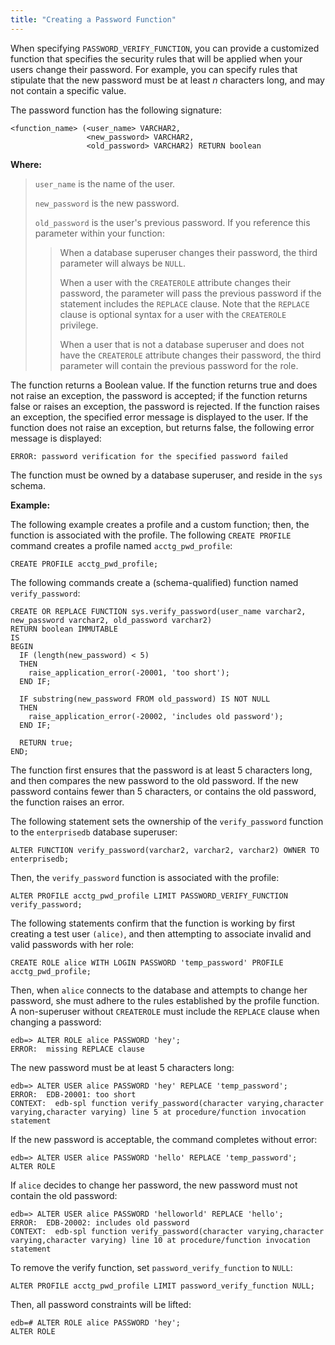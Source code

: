 ```yaml
---
title: "Creating a Password Function"
---
```


<div id="creating_a_password_function" class="registered_link"></div>


When specifying `PASSWORD_VERIFY_FUNCTION`, you can provide a customized function that specifies the security rules that will be applied when your users change their password. For example, you can specify rules that stipulate that the new password must be at least *n* characters long, and may not contain a specific value.

The password function has the following signature:

``` text
<function_name> (<user_name> VARCHAR2,
                 <new_password> VARCHAR2,
                 <old_password> VARCHAR2) RETURN boolean
```

**Where:**

> `user_name` is the name of the user.
>
> `new_password` is the new password.
>
> `old_password` is the user's previous password. If you reference this parameter within your function:
>
> > When a database superuser changes their password, the third parameter will always be `NULL`.
> >
> > When a user with the `CREATEROLE` attribute changes their password, the parameter will pass the previous password if the statement includes the `REPLACE` clause. Note that the `REPLACE` clause is optional syntax for a user with the `CREATEROLE` privilege.
> >
> > When a user that is not a database superuser and does not have the `CREATEROLE` attribute changes their password, the third parameter will contain the previous password for the role.

The function returns a Boolean value. If the function returns true and does not raise an exception, the password is accepted; if the function returns false or raises an exception, the password is rejected. If the function raises an exception, the specified error message is displayed to the user. If the function does not raise an exception, but returns false, the following error message is displayed:

`ERROR: password verification for the specified password failed`

The function must be owned by a database superuser, and reside in the `sys` schema.

**Example:**

The following example creates a profile and a custom function; then, the function is associated with the profile. The following `CREATE PROFILE` command creates a profile named `acctg_pwd_profile`:

``` text
CREATE PROFILE acctg_pwd_profile;
```

The following commands create a (schema-qualified) function named `verify_password`:

``` text
CREATE OR REPLACE FUNCTION sys.verify_password(user_name varchar2,
new_password varchar2, old_password varchar2)
RETURN boolean IMMUTABLE
IS
BEGIN
  IF (length(new_password) < 5)
  THEN
    raise_application_error(-20001, 'too short');
  END IF;

  IF substring(new_password FROM old_password) IS NOT NULL
  THEN
    raise_application_error(-20002, 'includes old password');
  END IF;

  RETURN true;
END;
```

The function first ensures that the password is at least 5 characters long, and then compares the new password to the old password. If the new password contains fewer than 5 characters, or contains the old password, the function raises an error.

The following statement sets the ownership of the `verify_password` function to the `enterprisedb` database superuser:

``` text
ALTER FUNCTION verify_password(varchar2, varchar2, varchar2) OWNER TO
enterprisedb;
```

Then, the `verify_password` function is associated with the profile:

``` text
ALTER PROFILE acctg_pwd_profile LIMIT PASSWORD_VERIFY_FUNCTION
verify_password;
```

The following statements confirm that the function is working by first creating a test user `(alice)`, and then attempting to associate invalid and valid passwords with her role:

``` text
CREATE ROLE alice WITH LOGIN PASSWORD 'temp_password' PROFILE
acctg_pwd_profile;
```

Then, when `alice` connects to the database and attempts to change her password, she must adhere to the rules established by the profile function. A non-superuser without `CREATEROLE` must include the `REPLACE` clause when changing a password:

``` text
edb=> ALTER ROLE alice PASSWORD 'hey';
ERROR:  missing REPLACE clause
```

The new password must be at least 5 characters long:

``` text
edb=> ALTER USER alice PASSWORD 'hey' REPLACE 'temp_password';
ERROR:  EDB-20001: too short
CONTEXT:  edb-spl function verify_password(character varying,character
varying,character varying) line 5 at procedure/function invocation statement
```

If the new password is acceptable, the command completes without error:

``` text
edb=> ALTER USER alice PASSWORD 'hello' REPLACE 'temp_password';
ALTER ROLE
```

If `alice` decides to change her password, the new password must not contain the old password:

``` text
edb=> ALTER USER alice PASSWORD 'helloworld' REPLACE 'hello';
ERROR:  EDB-20002: includes old password
CONTEXT:  edb-spl function verify_password(character varying,character
varying,character varying) line 10 at procedure/function invocation statement
```

To remove the verify function, set `password_verify_function` to `NULL`:

``` text
ALTER PROFILE acctg_pwd_profile LIMIT password_verify_function NULL;
```

Then, all password constraints will be lifted:

``` text
edb=# ALTER ROLE alice PASSWORD 'hey';
ALTER ROLE
```

